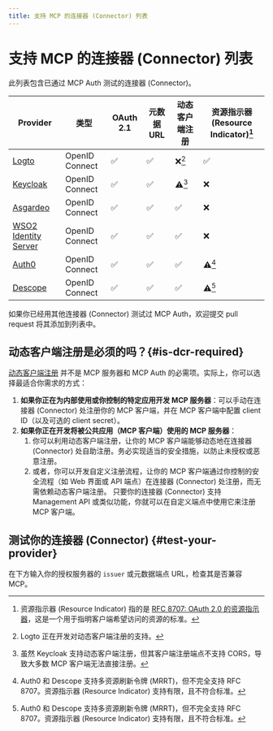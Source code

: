 ```yaml
---
title: 支持 MCP 的连接器 (Connector) 列表
---
```



# 支持 MCP 的连接器 (Connector) 列表

此列表包含已通过 MCP Auth 测试的连接器 (Connector)。

| Provider                                                  | 类型           | OAuth 2.1 | 元数据 URL | 动态客户端注册 | 资源指示器 (Resource Indicator)[^1] |
| --------------------------------------------------------- | -------------- | --------- | ---------- | -------------- | ---------------------- |
| [Logto](https://logto.io)                                 | OpenID Connect | ✅        | ✅         | ❌[^2]         | ✅                     |
| [Keycloak](https://www.keycloak.org)                      | OpenID Connect | ✅        | ✅         | ⚠️[^3]         | ❌                     |
| [Asgardeo](https://wso2.com/asgardeo)                     | OpenID Connect | ✅        | ✅         | ✅              | ❌                     |
| [WSO2 Identity Server](https://wso2.com/identity-server/) | OpenID Connect | ✅        | ✅         | ✅              | ❌                     |
| [Auth0](https://www.auth0.com)                            | OpenID Connect | ✅        | ✅         | ✅              | ⚠️[^4]                 |
| [Descope](https://www.descope.com)                        | OpenID Connect | ✅        | ✅         | ✅              | ⚠️[^4]                 |

如果你已经用其他连接器 (Connector) 测试过 MCP Auth，欢迎提交 pull request 将其添加到列表中。

[^1]: 资源指示器 (Resource Indicator) 指的是 [RFC 8707: OAuth 2.0 的资源指示器](https://datatracker.ietf.org/doc/html/rfc8707)，这是一个用于指明客户端希望访问的资源的标准。

[^2]: Logto 正在开发对动态客户端注册的支持。

[^3]: 虽然 Keycloak 支持动态客户端注册，但其客户端注册端点不支持 CORS，导致大多数 MCP 客户端无法直接注册。

[^4]: Auth0 和 Descope 支持多资源刷新令牌 (MRRT)，但不完全支持 RFC 8707。资源指示器 (Resource Indicator) 支持有限，且不符合标准。

## 动态客户端注册是必须的吗？{#is-dcr-required}

[动态客户端注册](https://datatracker.ietf.org/doc/html/rfc7591) 并不是 MCP 服务器和 MCP Auth 的必需项。实际上，你可以选择最适合你需求的方式：

1. **如果你正在为内部使用或你控制的特定应用开发 MCP 服务器**：可以手动在连接器 (Connector) 处注册你的 MCP 客户端，并在 MCP 客户端中配置 client ID（以及可选的 client secret）。
2. **如果你正在开发将被公共应用（MCP 客户端）使用的 MCP 服务器**：
   1. 你可以利用动态客户端注册，让你的 MCP 客户端能够动态地在连接器 (Connector) 处自助注册。务必实现适当的安全措施，以防止未授权或恶意注册。
   2. 或者，你可以开发自定义注册流程，让你的 MCP 客户端通过你控制的安全流程（如 Web 界面或 API 端点）在连接器 (Connector) 处注册，而无需依赖动态客户端注册。
      只要你的连接器 (Connector) 支持 Management API 或类似功能，你就可以在自定义端点中使用它来注册 MCP 客户端。

## 测试你的连接器 (Connector) {#test-your-provider}

在下方输入你的授权服务器的 `issuer` 或元数据端点 URL，检查其是否兼容 MCP。

<TestProvider />